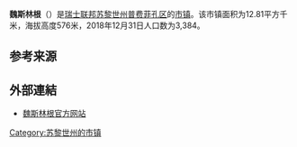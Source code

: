 {{Infobox settlement
| name = 魏斯林根
| native_name = {{lang|de|Weisslingen}}
| settlement_type = [[市镇_(瑞士)|瑞士市镇]]
| image_skyline = Weisslingen von Westen.jpg
| image_caption = 魏斯林根风光
| image_seal = Weisslingen-blazon.svg
| image_map = Karte Gemeinde Weisslingen 2016.png
| map_caption = 魏斯林根在普费菲孔区的位置
| pushpin_map = Switzerland
| pushpin_relief = Switzerland relief location map.jpg
| pushpin_label_position = bottom
| pushpin_map_caption = 魏斯林根在瑞士的位置
| subdivision_type = 国家
| subdivision_name = {{CHE}}
| subdivision_type1 = [[瑞士行政区划|州]]
| subdivision_name1 = [[File:Flag_of_Canton_of_Zürich.svg|16px]] [[苏黎世州|苏黎世州]]
| subdivision_type2 = [[区_(瑞士)|区]]
| subdivision_name2 = [[普费菲孔区|普费菲孔区]]
| elevation_m = 576
| area_total_km2 = 12.81
| population_as_of = 2018年12月31日
| population_footnotes = <ref>{{cite web|url=https://www.bfs.admin.ch/bfs/de/home/statistiken/bevoelkerung.assetdetail.7966022.html|title=Ständige Wohnbevölkerung nach Staatsangehörigkeitskategorie, Geschlecht und Gemeinde, Provisorische Jahresergebnisse, 2018|trans_title=瑞士联邦2018年按国籍、性别和市镇划分的常住人口统计表|date=2019-04-09|publisher=[[瑞士联邦统计署|瑞士联邦统计署]]|language=de|accessdate=2019-11-15|archive-date=2019-04-11|archive-url=https://web.archive.org/web/20190411063248/https://www.bfs.admin.ch/bfs/de/home/statistiken/bevoelkerung.assetdetail.7966022.html|dead-url=no}}</ref>
| population_total = 3384
| population_density_km2 = auto
| timezone = [[欧洲中部时间|CET]]
| utc_offset = +1
| timezone_DST = [[欧洲中部夏令时间|CEST]]
| utc_offset_DST = +2
| coordinates = {{coord|47|25|58|N|8|45|51|E|region:|display=inline,title}}
| postal_code_type = [[瑞士邮政编码系统|邮政编码]]
| postal_code = 8484
| blank_name = [[瑞士市镇官方编号|官方编号]]
| blank_info = 0180
| website = {{url|www.weisslingen.ch}}
}}

'''魏斯林根'''（{{lang-de|Weisslingen}}）是[[瑞士联邦|瑞士联邦]][[苏黎世州|苏黎世州]][[普费菲孔区|普费菲孔区]]的[[市镇_(瑞士)|市镇]]。该市镇面积为12.81平方千米，海拔高度576米，2018年12月31日人口数为3,384。

== 参考来源 ==
{{reflist}}

== 外部連結 ==
* [http://www.weisslingen.ch 魏斯林根官方网站] {{de icon}}

{{Switzerland-geo-stub}}
{{DEFAULTSORT:Weisslingen}}
[[Category:苏黎世州的市镇|Category:苏黎世州的市镇]]